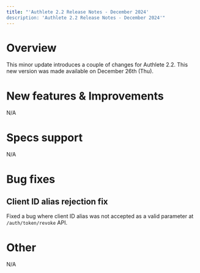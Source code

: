 ```yaml
---
title: "'Authlete 2.2 Release Notes - December 2024'
description: 'Authlete 2.2 Release Notes - December 2024'"
---
```


# Overview

This minor update introduces a couple of changes for Authlete 2.2.
This new version was made available on December 26th (Thu).

# New features & Improvements

N/A

# Specs support

N/A

# Bug fixes

## Client ID alias rejection fix

Fixed a bug where client ID alias was not accepted as a valid parameter at `/auth/token/revoke` API.

# Other

N/A
